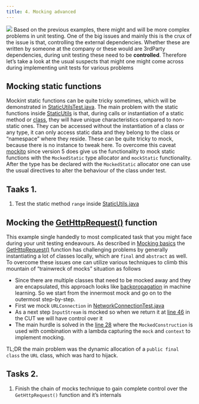 ```yaml
---
title: 4. Mocking advanced
---
```


![](../images/mocking_advanced.webp)
Based on the previous examples, there might and will be more complex problems in unit testing. One of the big issues and mainly this is the crux of the issue is that, controlling the external dependencies. Whether these are written by someone at the company or these would are 3rdParty dependencies, during unit testing these need to be **controlled**. Therefore let's take a look at the usual suspects that might one might come across during implementing unit tests for various problems

## Mocking static functions

Mockint static functions can be quite tricky sometimes, which will be demonstrated in [StaticUtilsTest.java](https://github.com/JacksonFurrier/SQAT/blob/main/sample_3/app/src/test/java/sample_3/StaticUtilsTest.java). The main problem with the static functions inside [StaticUtils](https://github.com/JacksonFurrier/SQAT/blob/main/sample_3/app/src/main/java/sample_3/StaticUtils.java) is that, during calls or instantiation of a static method or [class](https://www.google.com/url?sa=t&source=web&rct=j&opi=89978449&url=https://home.csulb.edu/~pnguyen/cecs277/lecnotes/static%2520in%2520java.pdf&ved=2ahUKEwiA5e2qucqLAxXBzQIHHQ4fGbYQFnoECA8QAw&usg=AOvVaw3GNjHFbYlz5NuMHMZGL-Aw), they will have unique characteristics compared to non-static ones. They can be accessed without the instantiation of a class or any type, it can only access static data and they belong to the class or "namespace" where they reside. These can be quite tricky to mock, because there is no instance to tweak here. To overcome this caveat [mockito](https://site.mockito.org/) since version 5 does give us the functionality to mock static functions with the ```MockedStatic``` type allocator and ```mockStatic``` functionality. After the type has be declared with the ```MockedStatic``` allocator one can use the usual directives to alter the behaviour of the class under test.

## Taaks 1.

1. Test the static method ```range``` inside [StaticUtils.java](https://github.com/JacksonFurrier/SQAT/blob/main/sample_3/app/src/gh-pages/java/sample_3/StaticUtils.java)

## Mocking the [GetHttpRequest()](https://github.com/JacksonFurrier/SQAT/blob/gh-pages/sample_3/app/src/main/java/sample_3/NetworkConnection.java#L42) function

This example single handedly to most complicated task that you might face during your unit testing endeavours. As described in [Mocking basics](https://jacksonfurrier.github.io/SQAT/topics/c_unit_mock_basic.html) the [GetHttpRequest()](https://jacksonfurrier.github.io/SQAT/topics/c_unit_mock_basic.html#the-gethttprequest-function) function has challenging problems by generally instantiating a lot of classes locally, which are ```final``` and ```abstract``` as well. To overcome these issues one can utilize various techniques to climb this mountain of "trainwreck of mocks" situation as follows

* Since there are multiple classes that need to be mocked away and they are encapsulated, this approach looks like [backpropagation](https://en.wikipedia.org/wiki/Backpropagation) in machine learning. So we start from the innermost mock and go on to the outermost step-by-step. 
* First we mock ```URLConnection``` in [NetworkConnectionTest.java](https://github.com/JacksonFurrier/SQAT/blob/gh-pages/sample_3/app/src/test/java/sample_3/NetworkConnectionTest.java)
* As a next step ```InputStream``` is mocked so when we return it at [line 46](https://github.com/JacksonFurrier/SQAT/blob/gh-pages/sample_3/app/src/main/java/sample_3/NetworkConnection.java#L46) in the CUT we will have control over it
* The main hurdle is solved in the [line 28](https://github.com/JacksonFurrier/SQAT/blob/gh-pages/sample_3/app/src/test/java/sample_3/NetworkConnectionTest.java#L28) where the ```MockedConstruction``` is used with combination with a lambda capturing the ```mock``` and ```context``` to implement mocking. 

TL;DR the main problem was the dynamic allocation of a ```public final class``` the ```URL``` class, which was hard to hijack.

## Tasks 2.

1. Finish the chain of mocks technique to gain complete control over the ```GetHttpRequest()``` function and it's internals